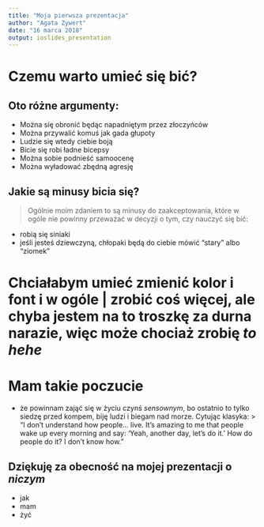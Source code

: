 ---
title: "Moja pierwsza prezentacja"
author: "Agata Zywert"
date: "16 marca 2018"
output: ioslides_presentation
---
# Czemu warto umieć się bić?

## Oto różne argumenty:

- Można się obronić będąc napadniętym przez złoczyńców
- Można przywalić komuś jak gada głupoty
- Ludzie się wtedy ciebie boją
- Bicie się robi ładne bicepsy
- Można sobie podnieść samoocenę
- Można wyładować zbędną agresję

## Jakie są minusy bicia się?
> Ogólnie moim zdaniem to są minusy do zaakceptowania, które w ogóle nie powinny przeważać w decyzji o tym, czy nauczyć się bić:

- robią się siniaki
- jeśli jesteś dziewczyną, chłopaki będą do ciebie mówić "stary" albo "ziomek"

# Chciałabym umieć zmienić kolor i font i w ogóle | zrobić coś więcej, ale chyba jestem na to troszkę za durna narazie, więc może chociaż **zrobię** _to_ **_hehe_**

# Mam takie poczucie
- że powinnam zająć się w życiu czynś _sensownym_, bo ostatnio to tylko siedzę przed kompem, biję ludzi i biegam nad morze. Cytując klasyka:
> "I don’t understand how people… live. It’s amazing to me that people wake up every morning and say: ‘Yeah, another day, let’s do it.’ How do people do it? I don’t know how."

## Dziękuję za obecność na mojej prezentacji o _niczym_

- jak
- mam
- żyć
